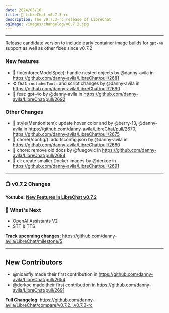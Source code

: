 ```yaml
---
date: 2024/05/10
title: 🚀 LibreChat v0.7.3-rc
description: The v0.7.3-rc release of LibreChat
ogImage: /images/changelog/v0.7.2.jpg
---
```



<ChangelogHeader />

---

Release candidate version to include early container image builds for `gpt-4o` support as well as other fixes since v0.7.2

### New features

* 👮 fix(enforceModelSpec): handle nested objects by @danny-avila in https://github.com/danny-avila/LibreChat/pull/2681
* ⚙️ feat: `includedTools` and script changes by @danny-avila in https://github.com/danny-avila/LibreChat/pull/2690
* 🚀 feat: gpt-4o by @danny-avila in https://github.com/danny-avila/LibreChat/pull/2692

### Other Changes

* 🎨 style(MentionItem): update hover color and by @berry-13, @danny-avila in https://github.com/danny-avila/LibreChat/pull/2670, https://github.com/danny-avila/LibreChat/pull/2675
* 🧹 chore(/config/): add tsconfig.json by @danny-avila in https://github.com/danny-avila/LibreChat/pull/2680
* 🧹 chore: remove old docs by @fuegovic in https://github.com/danny-avila/LibreChat/pull/2684
* 🐋 ci: create smaller Docker images by @derkoe in https://github.com/danny-avila/LibreChat/pull/2691

---

### 📺 v0.7.2 Changes
**Youtube:** **[New Features in LibreChat v0.7.2](https://youtu.be/YLVUW5UP9N0)**

### 👀 What's Next

- OpenAI Assistants V2
- STT & TTS

**Track upcoming changes:** https://github.com/danny-avila/LibreChat/milestone/5

---

## New Contributors
* @nidasfly made their first contribution in https://github.com/danny-avila/LibreChat/pull/2654
* @derkoe made their first contribution in https://github.com/danny-avila/LibreChat/pull/2691

**Full Changelog**: https://github.com/danny-avila/LibreChat/compare/v0.7.2...v0.7.3-rc
